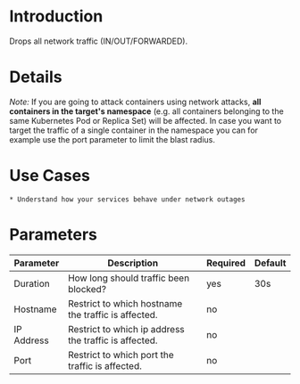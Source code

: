 # Introduction

Drops all network traffic (IN/OUT/FORWARDED).

# Details

_Note:_ If you are going to attack containers using network attacks, **all containers in the target's namespace** (e.g. all containers belonging to the same Kubernetes Pod or Replica Set) will be affected. In case you want to target the traffic of a single container in the namespace you can for example use the port parameter to limit the blast radius.


# Use Cases

    * Understand how your services behave under network outages


# Parameters

| Parameter  | Description                                           | Required | Default |
|------------|-------------------------------------------------------|----------|---------|
| Duration   | How long should traffic been blocked?                 | yes      | 30s     |
| Hostname   | Restrict to which hostname the traffic is affected.   | no       |         |
| IP Address | Restrict to which ip address the traffic is affected. | no       |         |
| Port       | Restrict to which port the traffic is affected.       | no       |         |

